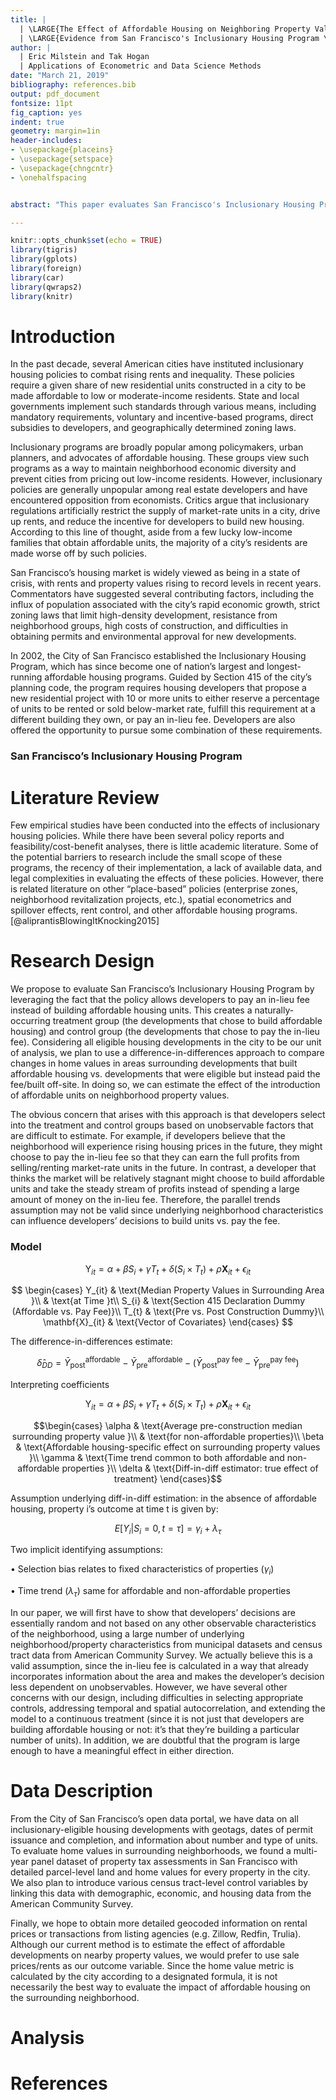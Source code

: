 ```yaml
---
title: |
  | \LARGE{The Effect of Affordable Housing on Neighboring Property Values: }
  | \LARGE{Evidence from San Francisco's Inclusionary Housing Program \vspace{0.5cm}}
author: |
  | Eric Milstein and Tak Hogan
  | Applications of Econometric and Data Science Methods
date: "March 21, 2019"
bibliography: references.bib
output: pdf_document
fontsize: 11pt
fig_caption: yes
indent: true
geometry: margin=1in
header-includes:
- \usepackage{placeins}
- \usepackage{setspace}
- \usepackage{chngcntr}
- \onehalfspacing


abstract: "This paper evaluates San Francisco's Inclusionary Housing Program by estimating the impact of affordable developments on assessed and predicted property values in the surrounding area. We use a unique panel dataset constructed from parcel-level tax assessments, American Community Survey microdata, and price estimates scraped from real estate listing service Zillow. Exploiting the city's mandate that all new developments either designate affordable units or pay an in-lieu fee, we use a difference-in-differences design to compare changes in surrounding property values between these two groups. We find that on average, property values _____ by _____ in areas that compared to those that ."

---
```


```r
knitr::opts_chunk$set(echo = TRUE)
library(tigris)
library(gplots)
library(foreign)
library(car)
library(qwraps2)
library(knitr)
```

# Introduction

In the past decade, several American cities have instituted inclusionary housing policies to combat rising rents and inequality. These policies require a given share of new residential units constructed in a city to be made affordable to low or moderate-income residents. State and local governments implement such standards through various means, including mandatory requirements, voluntary and incentive-based programs, direct subsidies to developers, and geographically determined zoning laws.

Inclusionary programs are broadly popular among policymakers, urban planners, and advocates of affordable housing. These groups view such programs as a way to maintain neighborhood economic diversity and prevent cities from pricing out low-income residents. However, inclusionary policies are generally unpopular among real estate developers and have encountered opposition from economists. Critics argue that inclusionary regulations artificially restrict the supply of market-rate units in a city, drive up rents, and reduce the incentive for developers to build new housing. According to this line of thought, aside from a few lucky low-income families that obtain affordable units, the majority of a city's residents are made worse off by such policies.

San Francisco’s housing market is widely viewed as being in a state of crisis, with rents and property values rising to record levels in recent years. Commentators have suggested several contributing factors, including the influx of population associated with the city's rapid economic growth, strict zoning laws that limit high-density development, resistance from neighborhood groups, high costs of construction, and difficulties in obtaining permits and environmental approval for new developments.

In 2002, the City of San Francisco established the Inclusionary Housing Program, which has since become one of nation’s largest and longest-running affordable housing programs. Guided by Section 415 of the city's planning code, the program requires housing developers that propose a new residential project with 10 or more units to either reserve a percentage of units to be rented or sold below-market rate, fulfill this requirement at a different building they own, or pay an in-lieu fee. Developers are also offered the opportunity to pursue some combination of these requirements.

### San Francisco's Inclusionary Housing Program


# Literature Review

Few empirical studies have been conducted into the effects of inclusionary housing policies. While there have been several policy reports and feasibility/cost-benefit analyses, there is little academic literature. Some of the potential barriers to research include the small scope of these programs, the recency of their implementation, a lack of available data, and legal complexities in evaluating the effects of these policies. However, there is related literature on other “place-based” policies (enterprise zones, neighborhood revitalization projects, etc.), spatial econometrics and spillover effects, rent control, and other affordable housing programs.
[@aliprantisBlowingItKnocking2015]


# Research Design

We propose to evaluate San Francisco’s Inclusionary Housing Program by leveraging the fact that the policy allows developers to pay an in-lieu fee instead of building affordable housing units. This creates a naturally-occurring treatment group (the developments that chose to build affordable housing) and control group (the developments that chose to pay the in-lieu fee). Considering all eligible housing developments in the city to be our unit of analysis, we plan to use a difference-in-differences approach to compare changes in home values in areas surrounding developments that built affordable housing vs. developments that were eligible but instead paid the fee/built off-site. In doing so, we can estimate the effect of the introduction of affordable units on neighborhood property values.

The obvious concern that arises with this approach is that developers select into the treatment and control groups based on unobservable factors that are difficult to estimate. For example, if developers believe that the neighborhood will experience rising housing prices in the future, they might choose to pay the in-lieu fee so that they can earn the full profits from selling/renting market-rate units in the future. In contrast, a developer that thinks the market will be relatively stagnant might choose to build affordable units and take the steady stream of profits instead of spending a large amount of money on the in-lieu fee. Therefore, the parallel trends assumption may not be valid since underlying neighborhood characteristics can influence developers’ decisions to build units vs. pay the fee.

### Model

$$\text{Y}_{it}=\alpha+\beta S_{i}+\gamma T_{t}+\delta(S_{i}\times T_{t})+\rho\mathbf{X}_{it}+\epsilon_{it}$$

$$
\begin{cases}
Y_{it} & \text{Median Property Values in Surrounding Area }\\
 & \text{at Time }t\\
S_{i} & \text{Section 415 Declaration Dummy (Affordable vs. Pay Fee)}\\
T_{t} & \text{Pre vs. Post Construction Dummy}\\
\mathbf{X}_{it} & \text{Vector of Covariates}
\end{cases}
$$

The difference-in-differences estimate:

$$\hat{\delta}_{DD}=\bar{Y}_{\text{post}}^{\text{affordable}}-\bar{Y}_{\text{pre}}^{\text{affordable}}-(\bar{Y}_{\text{post}}^{\text{pay fee}}-\bar{Y}_{\text{pre}}^{\text{pay fee}})$$

Interpreting coefficients 

$$\text{Y}_{it}=\alpha+\beta S_{i}+\gamma T_{t}+\delta(S_{i}\times T_{t})+\rho\mathbf{X}_{it}+\epsilon_{it}$$

$$\begin{cases}
\alpha & \text{Average pre-construction median surrounding property value }\\
 & \text{for non-affordable properties}\\
\beta & \text{Affordable housing-specific effect on surrounding property values }\\
\gamma & \text{Time trend common to both affordable and non-affordable properties }\\
\delta & \text{Diff-in-diff estimator: true effect of treatment}
\end{cases}$$



Assumption underlying diff-in-diff estimation: in the absence of affordable housing, property i's outcome at time t is given by:

$$E[Y_{i}|S_{i}=0,t=\tau]=\gamma_{i}+\lambda_{\tau}$$

Two implicit identifying assumptions:

• Selection bias relates to fixed characteristics of properties ($\gamma_{i}$)

• Time trend ($\lambda_{\tau}$) same for affordable and non-affordable properties

In our paper, we will first have to show that developers’ decisions are essentially random and not based on any other observable characteristics of the neighborhood, using a large number of underlying neighborhood/property characteristics from municipal datasets and census tract data from American Community Survey. We actually believe this is a valid assumption, since the in-lieu fee is calculated in a way that already incorporates information about the area and makes the developer’s decision less dependent on unobservables. However, we have several other concerns with our design, including difficulties in selecting appropriate controls, addressing temporal and spatial autocorrelation, and extending the model to a continuous treatment (since it is not just that developers are building affordable housing or not: it’s that they’re building a particular number of units). In addition, we are doubtful that the program is large enough to have a meaningful effect in either direction.

# Data Description

From the City of San Francisco’s open data portal, we have data on all inclusionary-eligible housing developments with geotags, dates of permit issuance and completion, and information about number and type of units. To evaluate home values in surrounding neighborhoods, we found a multi-year panel dataset
of property tax assessments in San Francisco with detailed parcel-level land and home values for every property in the city. We also plan to introduce various census tract-level control variables by linking this data with demographic, economic, and housing data from the American Community Survey.

Finally, we hope to obtain more detailed geocoded information on rental prices or transactions from listing agencies (e.g. Zillow, Redfin, Trulia). Although our current method is to estimate the effect of affordable developments on nearby property values, we would prefer to use sale prices/rents as our outcome variable. Since the home value metric is calculated by the city according to a designated formula, it is not necessarily the best way to evaluate the impact of affordable housing on the surrounding neighborhood.

###


# Analysis


# References
